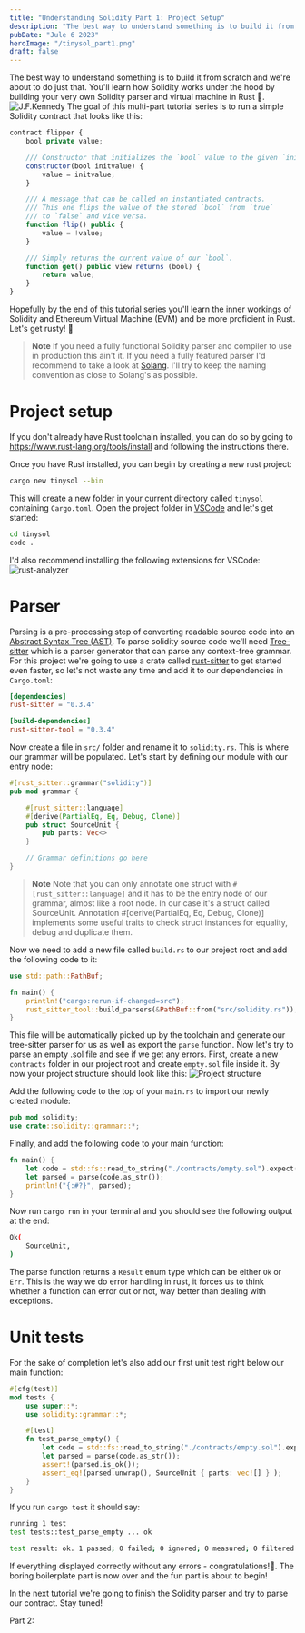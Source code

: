 ```yaml
---
title: "Understanding Solidity Part 1: Project Setup"
description: "The best way to understand something is to build it from scratch and we're about to do just that. You'll learn how Solidity works under the hood by building your very own Solidity parser and virtual machine in Rust 🦀."
pubDate: "Jule 6 2023"
heroImage: "/tinysol_part1.png"
draft: false
---
```


The best way to understand something is to build it from scratch and we're about to do just that. You'll learn how Solidity works under the hood by building your very own Solidity parser and virtual machine in Rust 🦀.
![J.F.Kennedy](/moon.jpg)
The goal of this multi-part tutorial series is to run a simple Solidity contract that looks like this:
```javascript
contract flipper {
    bool private value;

    /// Constructor that initializes the `bool` value to the given `init_value`.
    constructor(bool initvalue) {
        value = initvalue;
    }

    /// A message that can be called on instantiated contracts.
    /// This one flips the value of the stored `bool` from `true`
    /// to `false` and vice versa.
    function flip() public {
        value = !value;
    }

    /// Simply returns the current value of our `bool`.
    function get() public view returns (bool) {
        return value;
    }
}
```

Hopefully by the end of this tutorial series you'll learn the inner workings of Solidity and Ethereum Virtual Machine (EVM) and be more proficient in Rust. Let's get rusty! 🦀

> **Note**
> If you need a fully functional Solidity parser and compiler to use in production this ain't it. If you need a fully featured parser I'd recommend to take a look at [Solang](https://github.com/hyperledger/solang/).
> I'll try to keep the naming convention as close to Solang's as possible.

# Project setup

If you don't already have Rust toolchain installed, you can do so by going to https://www.rust-lang.org/tools/install and following the instructions there.

Once you have Rust installed, you can begin by creating a new rust project:
```bash
cargo new tinysol --bin
```
This will create a new folder in your current directory called `tinysol` containing `Cargo.toml`. Open the project folder in [VSCode](https://code.visualstudio.com/) and let's get started:
```bash
cd tinysol
code .
```
I'd also recommend installing the following extensions for VSCode:
    ![rust-analyzer](/rust-analyzer.JPG)

# Parser

Parsing is a pre-processing step of converting readable source code into an [Abstract Syntax Tree (AST)](https://en.wikipedia.org/wiki/Abstract_syntax_tree). To parse solidity source code we'll need [Tree-sitter](https://tree-sitter.github.io/tree-sitter/) which is a parser generator that can parse any context-free grammar. For this project we're going to use a crate called [rust-sitter](https://crates.io/crates/rust-sitter) to get started even faster, so let's not waste any time and add it to our dependencies in `Cargo.toml`:
```toml 
[dependencies]
rust-sitter = "0.3.4"

[build-dependencies]
rust-sitter-tool = "0.3.4"
```

Now create a file in `src/` folder and rename it to `solidity.rs`. This is where our grammar will be populated.
Let's start by defining our module with our entry node:
```rust
#[rust_sitter::grammar("solidity")]
pub mod grammar {

    #[rust_sitter::language]
    #[derive(PartialEq, Eq, Debug, Clone)]
    pub struct SourceUnit {
        pub parts: Vec<>
    }

    // Grammar definitions go here
}
```
> **Note**
> Note that you can only annotate one struct with `#[rust_sitter::language]` and it has to be the entry node of our grammar, almost like a root node. In our case it's a struct called SourceUnit.
> Annotation #[derive(PartialEq, Eq, Debug, Clone)] implements some useful traits to check struct instances for equality, debug and duplicate them.

Now we need to add a new file called `build.rs` to our project root and add the following code to it:
```rust
use std::path::PathBuf;

fn main() {
    println!("cargo:rerun-if-changed=src");
    rust_sitter_tool::build_parsers(&PathBuf::from("src/solidity.rs"));
}
```
This file will be automatically picked up by the toolchain and generate our tree-sitter parser for us as well as export the `parse` function.
Now let's try to parse an empty .sol file and see if we get any errors.
First, create a new `contracts` folder in our project root and create `empty.sol` file inside it.
By now your project structure should look like this:
![Project structure](/project.JPG)

Add the following code to the top of your `main.rs` to import our newly created module:
```rust
pub mod solidity;
use crate::solidity::grammar::*;
```
Finally, and add the following code to your main function:
```rust
fn main() {
    let code = std::fs::read_to_string("./contracts/empty.sol").expect("Unable to read source file");
    let parsed = parse(code.as_str());
    println!("{:#?}", parsed);
}
```

Now run `cargo run` in your terminal and you should see the following output at the end:
```bash
Ok(
    SourceUnit,
)
```
The parse function returns a `Result` enum type which can be either `Ok` or `Err`. This is the way we do error handling in rust, it forces us to think whether a function can error out or not, way better than dealing with exceptions.

# Unit tests

For the sake of completion let's also add our first unit test right below our main function:
```rust
#[cfg(test)]
mod tests {
    use super::*;
    use solidity::grammar::*;

    #[test]
    fn test_parse_empty() {
        let code = std::fs::read_to_string("./contracts/empty.sol").expect("Unable to read source file");
        let parsed = parse(code.as_str());
        assert!(parsed.is_ok());
        assert_eq!(parsed.unwrap(), SourceUnit { parts: vec![] } );
    }
}
```
If you run `cargo test` it should say:
```bash
running 1 test
test tests::test_parse_empty ... ok

test result: ok. 1 passed; 0 failed; 0 ignored; 0 measured; 0 filtered out; finished in 0.00s
```

If everything displayed correctly without any errors - congratulations!🎉. The boring boilerplate part is now over and the fun part is about to begin!

In the next tutorial we're going to finish the Solidity parser and try to parse our contract. Stay tuned!

Part 2:
<HorizontalCard
    title="Understanding Solidity Part 2: Parser and Grammar"
    img="/tinysol_part2.png"
    desc="This is the Part 2 of our tutorial series on how to build a Solidity parser and virtual machine in Rust 🦀. Now to the fun part, we're going to continue defining our grammar..."
    url="/blog/understanding-solidity-part-2"
    target="_self"
    badge=""
/>